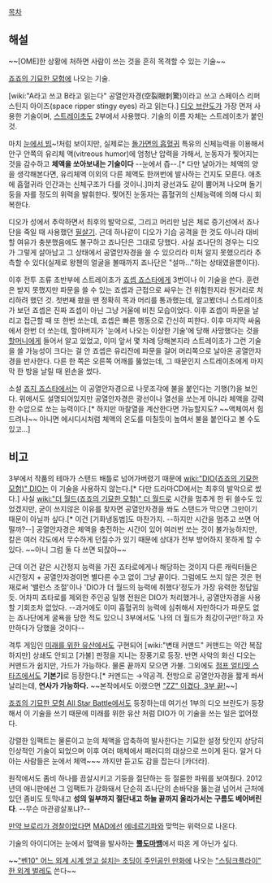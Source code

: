 {{{+2 空裂眼刺驚}}}
{{{+2 スペース・リッパー・スティンギー・アイズ / space ripper stingy eyes}}}

[[목차]]
== 해설 ==
~~[OME]한 상황에 처하면 사람이 쓰는 것을 흔히 목격할 수 있는 기술~~

[[죠죠의 기묘한 모험]]에 나오는 기술.

[wiki:"A라고 쓰고 B라고 읽는다" 공열안자경(空裂眼刺驚)이라고 쓰고 스페이스 리퍼 스틴지 아이즈(space ripper stingy eyes) 라고 읽는다.] [[디오 브란도]]가 가장 먼저 사용한 기술이며, [[스트레이초]]도 2부에서 사용했다. 기술의 이름 자체는 스트레이초가 붙인 것.

마치 [[눈에서 빔]]~!처럼 보이지만, 실제로는 [[돌가면의 흡혈귀]] 특유의 신체능력을 이용해서 안구 안쪽의 유리체 액(vitreous humor)에 엄청난 압력을 가해서, 눈동자가 찢어지는 것을 감수하고 '''체액을 쏘아보내는 기술이다''' --눈에서 즙--.[* 다만 날아가는 체액의 양을 생각해본다면, 유리체액 이외의 다른 체액도 한꺼번에 발사하는 건지도 모른다. 애초에 흡혈귀라 인간과는 신체구조가 다를 것이니.]마치 광선과도 같이 뿜어져 나오며 돌기둥을 자를 정도의 위력을 발휘한다. 찢어진 눈동자는 흡혈귀의 신체능력에 의해 다시 회복한다.

디오가 성에서 추락하면서 최후의 발악으로, 그리고 머리만 남은 체로 증기선에서 죠나단을 죽일 때 사용했던 [[필살기]]. 근데 하나같이 디오가 기습 공격을 한 것도 아니라 대비할 여유가 충분했음에도 불구하고 죠나단은 그대로 당했다. 사실 죠나단의 경우는 디오가 그렇게 살아남고 그 상태에서 공열안자경을 쓸 수 있으리라 미처 알지 못했으리라 추측할 수 있다(실제로 왕첸의 얼굴을 볼때까지 죠나단은 "설마..."하는 상태였을뿐이다).

이후 전투 조류 초반부에 스트레이초가 [[죠셉 죠스타]]에게 3번이나 이 기술을 쓴다. 훈련은 받지 못했지만 파문을 쓸 수 있는 죠셉과 근접으로 싸우는 건 위험한지라 원거리로 처리하려 했던 것. 첫번째 쐈을 땐 정확히 목과 머리를 통과했는데, 알고봤더니 스트레이초가 보던 죠셉은 진짜 죠셉이 아닌 그냥 거울에 비친 모습이었다. 이후 죠셉이 파문을 날리고 접근할 때 또 한번 쏘는데, 죠셉은 빠른 행동으로 간신히 피한다. 이후 마지막 싸움에서 한번 더 쏘는데, 할아버지가 '눈에서 나오는 이상한 기술'에 당해 사망했다는 것을 [[에리나 펜들턴|할머니]]에게 들어서 알고 있었고, 이미 앞서 몇 차례 당해본지라 스트레이초가 그런 기술을 쓸 가능성이 크다는 걸 안 죠셉은 유리잔에 파문을 걸어 머리쪽으로 날아온 공열안자경을 반사한다. 다른 한 쪽은 오른쪽 어깨를 뚫었는데, 그 때문인지 스트레이초에게 마지막 한 방을 날릴 때 왼손을 썼다. 

소설 [[죠지 죠스타]]에서는 이 공열안자경으로 나뭇조각에 불을 붙인다는 기행(?)을 보인다. 위에서도 설명되어있지만 공열안자경은 광선이나 열선을 쏘는게 아니라 체액을 강력한 수압으로 쏘는 능력이다.[* 하지만 마찰열을 계산한다면 가능할지도? ~~액체여서 힘드려나~~ 아니면 에시디시처럼 체액의 온도를 미칠듯이 높여서 불을 붙인다고 볼 수도 있고...]

== 비고 ==
3부에서 작품의 테마가 스탠드 배틀로 넘어가버렸기 때문에 [[wiki:"DIO(죠죠의 기묘한 모험)" DIO]]는 이 기술을 사용하지 않는다.[* 다만 드라마CD에서는 최후의 발악으로 썼다.] 사실 [[wiki:"더 월드(죠죠의 기묘한 모험)" 더 월드]]로 시간을 멈추게 한 뒤 쓸수도 있었겠지만, 굳이 쓰지않은 이유를 찾자면 공열안자경을 쏴도 스탠드가 막으면 그만이기 때문이 아닐까 싶다.[* 이건 [기화냉동법]도 마찬가지. --하지만 시간을 멈추고 쓰면 어떨까?--] 공열안자경은 체액을 충전하는 시간이 있어 여러번 쏘는 것이 불가능하지만, 칼은 여러 각도에서 무수하게 던질수가 있기 때문에 상대가 전부 방어하지 못하게 할 수 있다. ~~아니 그럼 둘 다 쓰면 되잖아~~

근데 이건 같은 시간정지 능력을 가진 죠타로에게나 해당하는 것이지 다른 캐릭터들은 시간정지 + 공열안자경이면 별다른 수고 없이 그냥 끝이다. 그럼에도 쓰지 않은 것은 현재로써 '밸런스 조절'이나 'DIO가 더 월드의 능력에 취했다'정도가 가장 유력한 정답일듯. 어차피 죠타로를 제외한 주인공 일행 전원은 DIO가 처리했거나, 공열안자경을 사용할 기회조차 없었다. --과거에도 이미 흡혈귀의 능력에 심취해서 자만하다가 파문도 없는 죠나단에게 굴욕을 당한 적도 있으니 3부에서도 '나의 더 월드가 최강이구만!'하고 자만하다가 당했을 것이다--

격투 게임인 [[미래를 위한 유산]]에서도 구현되어 [wiki:"변태 커맨드" 커맨드는 약간 복잡하지만] 상쇄도 안되고 [가불] 판정을 지니는 장풍기로 등장. 반면 사악의 화신 디오는 커맨드가 쉽지만, 가드가 가능하다. 물론 끝까지 모으면 가불. 그외에도 [[점프 얼티밋 스타즈]]에서도 '''기본기'''로 등장한다.[* 커멘드는 →약공격. 전방으로 공열안자경을 짧게 쏴서 날리는데, '''연사가 가능하다.''' ~~본작에서도 이랬으면 [["ZZ" 이겼다, 3부 끝!]]~~]

[[죠죠의 기묘한 모험 All Star Battle]]에서도 등장하는데 여기선 1부의 디오 브란도가 등장해서 이 기술을 쓰기 때문에 미래를 위한 유산 처럼 DIO가 이 기술을 쓰는 일은 없어졌다.

강렬한 임팩트는 물론이고 눈의 체액을 압축하여 발사한다는 기묘한 설정 탓인지 상당히 인상적인 기술이 되었으며 이후 여러 매체에서 패러디의 대상으로 쓰이게 된다. 알거 다 아는 사람들은 눈에서 체액~~~ 까지만 듣고도 감을 잡는다 [카더라].

원작에서도 좀비 하나를 끔살시키고 기둥을 절단하는 등 절륜한 파워를 보여줬다. 2012년의 애니판에선 그 임팩트가 강화돼서 단순히 죠나단의 손바닥을 뚫는걸 넘어서 근처에 있던 좀비도 토막내고 '''성의 일부까지 절단내고 하늘 끝까지 올라가서는 구름도 베어버린다'''. --무슨 마관광살포냐?--

[[만약 브로리가 경찰이었다면]] [[MAD]]에선 [[에네르기파]]와 맞먹는 위력으로 나온다.

기술의 아이디어는 눈에서 혈액을 발사하는 '''[[뿔도마뱀]]'''에서 따온 게 아닌가 싶다.

~~[["벤10" 어느 외계 시계 얻고 설치는 초딩이 주인공인 만화]]에 나오는 [["스팅크플라이" 한 외계 벌레]]도 쓴다~~
